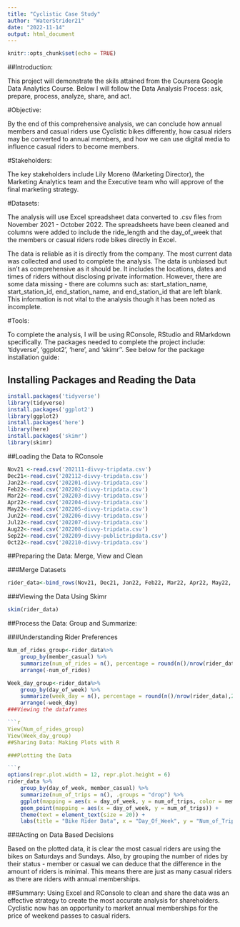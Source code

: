 ---
title: "Cyclistic Case Study"
author: "WaterStrider21"
date: "2022-11-14"
output: html_document
---

```{r setup, include=FALSE}
knitr::opts_chunk$set(echo = TRUE)
```
##Introduction:

This project will demonstrate the skils attained from the Coursera Google Data Analytics Course. Below I will follow the Data Analysis Process: ask, prepare, process, analyze,
share, and act.

#Objective:

By the end of this comprehensive analysis, we can conclude how annual members and casual riders use Cyclistic bikes differently, how casual riders may be converted to annual members, and how we can use digital media to influence casual riders to become members.

#Stakeholders:

The key stakeholders include Lily Moreno (Marketing Director), the Marketing Analytics team and the Executive team who will approve of the final marketing strategy. 


#Datasets:

The analysis will use Excel spreadsheet data converted to .csv files  from November 2021 - October 2022. The spreadsheets have been cleaned and columns were added  to include the ride_length and the day_of_week that the members or casual riders rode bikes directly in Excel. 

The data is reliable as it is directly from the company. The most current data was collected and used to complete the analysis.
The data is unbiased but isn’t as comprehensive as it should be. It includes the locations, dates and times of riders without disclosing private information. However, there are some data missing - there are columns such as: start_station_name, start_station_id, end_station_name, and end_station_id that are left blank. This information is not vital to the analysis though it has been noted as incomplete.

#Tools: 

To complete the analysis, I will be using RConsole, RStudio and RMarkdown specifically.
The packages needed to complete the project include: ‘tidyverse’, ‘ggplot2’, ‘here’, and ‘skimr’’. See below for the package installation guide:


## Installing Packages and Reading the Data

```{r}
install.packages('tidyverse')
library(tidyverse)
install.packages('ggplot2')
library(ggplot2)
install.packages('here')
library(here)
install.packages('skimr')
library(skimr)
```

##Loading the Data to RConsole

```{r load data}
Nov21 <-read.csv('202111-divvy-tripdata.csv')
Dec21<-read.csv('202112-divvy-tripdata.csv')
Jan22<-read.csv('202201-divvy-tripdata.csv')
Feb22<-read.csv('202202-divvy-tripdata.csv')
Mar22<-read.csv('202203-divvy-tripdata.csv')
Apr22<-read.csv('202204-divvy-tripdata.csv')
May22<-read.csv('202205-divvy-tripdata.csv')
Jun22<-read.csv('202206-divvy-tripdata.csv')
Jul22<-read.csv('202207-divvy-tripdata.csv')
Aug22<-read.csv('202208-divvy-tripdata.csv')
Sep22<-read.csv('202209-divvy-publictripdata.csv')
Oct22<-read.csv('202210-divvy-tripdata.csv')
```
##Preparing the Data: Merge, View and Clean


###Merge Datasets

```{r merging 12 months of data}
rider_data<-bind_rows(Nov21, Dec21, Jan22, Feb22, Mar22, Apr22, May22, Jun22, Jul22, Aug22, Sep22, Oct22)
```

###Viewing the Data Using Skimr

```{r skim the new data frame}
skim(rider_data)

```


##Process the Data: Group and Summarize:

###Understanding Rider Preferences
```{r grouping by membership and week day}
Num_of_rides_group<-rider_data%>%
    group_by(member_casual) %>%
    summarize(num_of_rides = n(), percentage = round(n()/nrow(rider_data),2)*100) %>%
    arrange(-num_of_rides)

Week_day_group<-rider_data%>%
    group_by(day_of_week) %>%
    summarize(week_day = n(), percentage = round(n()/nrow(rider_data),2)*100) %>%
    arrange(-week_day)
###Viewing the dataframes

```{r}
View(Num_of_rides_group)
View(Week_day_group)
##Sharing Data: Making Plots with R

###Plotting the Data

```{r plot data}
options(repr.plot.width = 12, repr.plot.height = 6)
rider_data %>%
    group_by(day_of_week, member_casual) %>%
    summarize(num_of_trips = n(), .groups = "drop") %>%
    ggplot(mapping = aes(x = day_of_week, y = num_of_trips, color = member_casual)) + geom_line() +
    geom_point(mapping = aes(x = day_of_week, y = num_of_trips)) +
    theme(text = element_text(size = 20)) +
    labs(title = "Bike Rider Data", x = "Day_Of_Week", y = "Num_of_Trips")
```
###Acting on Data Based Decisions

Based on the plotted data, it is clear the most casual riders are using the bikes on Saturdays and Sundays. Also, by grouping the number of rides by their status - member or casual
we can deduce that the difference in the amount of riders is minimal. This means there are just as many casual riders as there are riders with annual memberships. 


##Summary: 
Using Excel and RConsole to clean and share the data was an effective strategy to 
create the most accurate analysis for shareholders. Cyclistic now has an opportunity to market annual memberships for the price of weekend passes to casual riders. 
